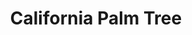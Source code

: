 ---
title: California Palm Tree
media: 
dimensions: 20" x 16"
hero_image: ../../images/gallery/california_palm_tree.jpg
sale_status: Sold
---